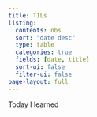 ```yaml
---
title: TILs
listing:
  contents: nbs
  sort: "date desc"
  type: table
  categories: true
  fields: [date, title]
  sort-ui: false
  filter-ui: false
page-layout: full
---
```


Today I learned
